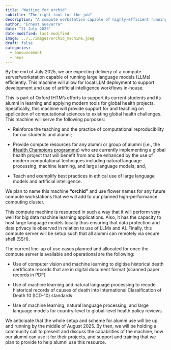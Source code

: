 ```yaml
---
title: "Waiting for orchid"
subtitle: "The right tool for the job"
description: "A compute workstation capable of highly-efficient running of large language models for artificial intelligence workflows and development is on its way."
author: "Ernest Guevarra"
date: "21 July 2025"
date-modified: last-modified
image: ../../images/orchid_machine.jpeg
draft: false
categories:
  - announcement
  - news
---
```


<!---
::: {.column-margin}

**Cite:**
Ariana, P. (2024, October 16). It takes a village…. Oxford iHealth. [https://doi.org/10.59350/x8apg-7kb31](https://doi.org/10.59350/x8apg-7kb31)

:::
--->

By the end of July 2025, we are expecting delivery of a compute server/workstation capable of running large language models (LLMs) efficiently. This machine will allow for local LLM deployment to support development and use of artificial intelligence workflows in-house. 

This is part of Oxford IHTM’s efforts to support its current students and its alumni in learning and applying modern tools for global health projects. Specifically, this machine will provide support for and teaching on application of computational sciences to existing global health challenges. This machine will serve the following purposes: 

* Reinforce the teaching and the practice of computational reproducibility for our students and alumni; 

* Provide compute resources for any alumni or group of alumni (i.e., the [iHealth Champions programme](https://oxford-ihtm.io/champions)) who are currently implementing a global health project that will benefit from and be enhanced by the use of modern computational techniques including natural language processing, machine learning, and large language models; and, 

* Teach and exemplify best practices in ethical use of large language models and artificial intelligence. 

We plan to name this machine **"orchid"** and use flower names for any future compute workstations that we will add to our planned high-performance computing cluster.

This compute machine is resourced in such a way that it will perform very well for big data machine learning applications. Also, it has the capacity to host large language models locally thus ensuring that data protection and data privacy is observed in relation to use of LLMs and AI. Finally, this compute server will be setup such that all alumni can remotely via secure shell (SSH). 

The current line-up of use cases planned and allocated for once the compute server is available and operational are the following: 

* Use of computer vision and machine learning to digitise historical death certificate records that are in digital document format (scanned paper records in PDF)

* Use of machine learning and natural language processing to recode historical records of causes of death into International Classification of Death 10 (ICD-10) standards

* Use of machine learning, natural language processing, and large language models for country-level to global-level health policy reviews. 

We anticipate that the whole setup and scheme for alumni use will be up and running by the middle of August 2025. By then, we will be holding a community call to present and discuss the capabilities of the machine, how our alumni can use it for their projects, and support and training that we plan to provide to help alumni use this resource.
